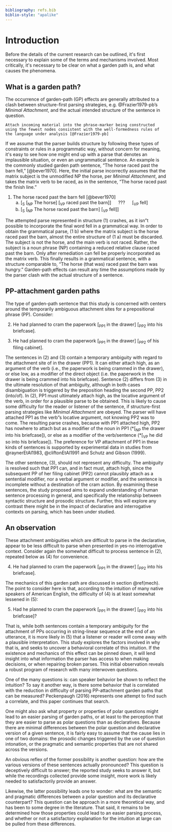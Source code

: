 ```yaml
---
bibliography: refs.bib
biblio-style: "apalike"
---
```

<!--
%Dissertation introduction
%This is the first content section
%Previous section: Front matter
%Following section: Background
-->
# Introduction

Before the details of the current research can be outlined, it&apos;s first necessary to explain some of the terms and mechanisms involved. Most critically, it&apos;s necessary to be clear on what a garden path is, and what causes the phenomena.

## What is a garden path?
The occurrence of garden-path (GP) effects are generally attributed to a clash between structure-first parsing strategies, e.g. @Frazier1979-pb's *Minimal Attachment*, and the actual intended structure of the sentence in question.

```definition
Attach incoming material into the phrase-marker being constructed using the fewest nodes consistent with the well-formedness rules of the language under analysis [@Frazier1979-pb]

```

If we assume that the parser builds structure by following these types of constraints or rules in a programmatic way, without concern for meaning, it&apos;s easy to see how one might end up with a parse that denotes an implausible situation, or even an ungrammatical sentence. An example is the commonly studied garden path sentence, &ldquo;The horse raced past the barn fell,&rdquo; [@bever1970]. Here, the initial parse incorrectly assumes that the matrix subject is the unmodified NP the horse, per *Minimal Attachment*, and takes the matrix verb to be raced, as in the sentence, &ldquo;The horse raced past the finish line.&rdquo;


(@hbf) The horse raced past the barn fell [@bever1970]
    a) [~S~ [~NP~ The horse] [~VP~ raced past the barn]] &emsp; ??? &emsp; [~VP~ fell]
    b) [~S~ [~NP~ The horse raced past the barn] [~VP~  fell]]


The attempted parse represented in structure (@hbf) crashes, as it isn"t possible to incorporate the final word fell in a grammatical way. In order to obtain the grammatical parse, (@hbf b) where the matrix subject is the horse raced past the barn, almost the entire structure of (@hbf a) must be discarded. The subject is not the horse, and the main verb is not raced. Rather, the subject is a noun phrase (NP) containing a reduced relative clause raced past the barn. Only after remediation can fell be properly incorporated as the matrix verb. This finally results in a grammatical sentence, with a structure comparable to, "The horse (that was) raced past the barn was hungry." Garden-path effects can result any time the assumptions made by the parser clash with the actual structure of a sentence. 

## PP-attachment garden paths

The type of garden-path sentence that this study is concerned with centers around the temporarily ambiguous attachment sites for a prepositional phrase (PP). Consider:

(@cramGPy) He had planned to cram the paperwork [~PP1~ in the drawer] [~PP2~ into his briefcase].

(@cramGPn) He had planned to cram the paperwork [~PP1~ in the drawer] [~PP2~ of his filing cabinet].

The sentences in (@cramGPy) and (@cramGPn) contain a temporary ambiguity with regard to the attachment site of in the drawer (PP1). It can either attach high, as an argument of the verb (i.e., the paperwork is being crammed in the drawer), or else low, as a modifier of the direct object (i.e. the paperwork in the drawer is being crammed into his briefcase). Sentence (@cramGPy) differs from (@cramGPn) in the ultimate resolution of that ambiguity, although in both cases disambiguation is triggered by the preposition heading the second PP, PP2 (into/of).
In (@cramGPy), PP1 must ultimately attach high, as the locative argument of the verb, in order for a plausible parse to be obtained. This is likely to cause some difficulty for the reader or listener of the sentence, if structure-first parsing strategies like *Minimal Attachment* are obeyed. The parser will have attached PP1 as the verb"s locative argument, not knowing PP2 was to come. The resulting parse crashes, because with PP1 attached high, PP2 has nowhere to attach but as a modifier of the noun in PP1 (\*[~NP~ the drawer into his briefcase]), or else as a modifier of the verb/sentence (*[~VP~ he did so into his briefcase]). The preference for VP attachment of PP1 in these kinds of sentences is supported by experimental data in studies from @raynerEtAl1983, @cliftonEtAl1991 and Schutz and Gibson (1999). 

The other sentence, (@cramGPn), should not represent any difficulty. The ambiguity is resolved such that PP1 can, and in fact must, attach high, since the subsequent PP of her filing cabinet (PP2) cannot plausibly attach as a sentential modifier, nor a verbal argument or modifier, and the sentence is incomplete without a destination of the cram action. By examining these sentences, the study proposed aims to expand understanding of human sentence processing in general, and specifically the relationship between syntactic structure and prosodic structure. Further, this will explore any contrast there might be in the impact of declarative and interrogative contexts on parsing, which has been under studied.

## An observation

These attachment ambiguities which are difficult to parse in the declarative, appear to be less difficult to parse when presented in yes-no interrogative context. Consider again the somewhat difficult to process sentence in (@cramGPy), repeated below as (@dec) for convenience.

  (@dec) He had planned to cram the paperwork [~PP1~ in the drawer] [~PP2~ into his  briefcase].

The mechanics of this garden path are discussed in section \@ref(mech). The point to consider here is that, according to the intuition of many native speakers of American English, the difficulty of (@dec) is at least somewhat lessened in (@intr):

  (@intr) Had he planned to cram the paperwork [~PP1~ in the drawer] [~PP2~ into his briefcase]?

That is, while both sentences contain a temporary ambiguity for the attachment of PPs occurring in string-linear sequence at the end of an utterance, it is more likely in (@intr) that a listener or reader will come away with a plausible interpretation. This study explores the factors involved in why that is, and seeks to uncover a behavioral correlate of this intuition. If the existence and mechanics of this effect can be pinned down, it will lend insight into what information the parser has access to when making decisions, or when repairing broken parses. This initial observation reveals a robust program of research with many interwoven questions. 

One of the many questions is: can speaker behavior be shown to reflect the intuition? To say it another way, is there some behavior that is correlated with the reduction in difficulty of parsing PP-attachment garden paths that can be measured? Peckenpaugh (2016) represents one attempt to find such a correlate, and this paper continues that search.

One might also ask what property or properties of polar questions might lead to an easier parsing of garden paths, or at least to the perception that they are easier to parse as polar questions than as declaratives. Because there are minimal differences between the polar question and declarative version of a given sentence, it is fairly easy to assume that the cause lies in one of two domains: the prosodic changes triggered by the use of question intonation, or the pragmatic and semantic properties that are not shared across the versions. 

An obvious reflex of the former possibility is another question: how are the various versions of these sentences actually pronounced? This question is deceptively difficult to answer; the reported study seeks to answer it, but while the recordings collected provide some insight, more work is likely needed to satisfactorily provide an answer.

Likewise, the latter possibility leads one to wonder: what are the semantic and pragmatic differences between a polar question and its declarative counterpart? This question can be approach in a more theoretical way, and has been to some degree in the literature. That said, it remains to be determined how those properties could lead to an easier parsing process, and whether or not a satisfactory explanation for the intuition at large can be pulled from these differences. 
